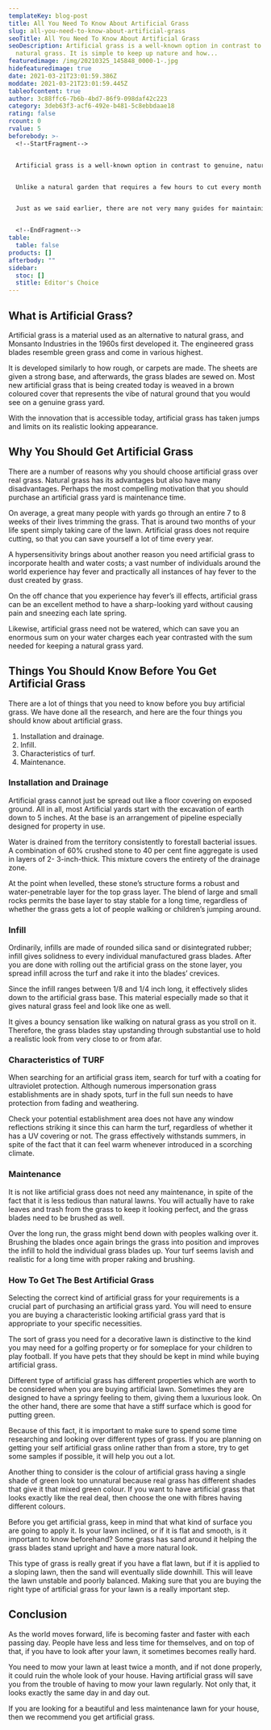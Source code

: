 ```yaml
---
templateKey: blog-post
title: All You Need To Know About Artificial Grass
slug: all-you-need-to-know-about-artificial-grass
seoTitle: All You Need To Know About Artificial Grass
seoDescription: Artificial grass is a well-known option in contrast to genuine,
  natural grass. It is simple to keep up nature and how...
featuredimage: /img/20210325_145848_0000-1-.jpg
hidefeaturedimage: true
date: 2021-03-21T23:01:59.386Z
moddate: 2021-03-21T23:01:59.445Z
tableofcontent: true
author: 3c88ffc6-7b6b-4bd7-86f9-098daf42c223
category: 3deb63f3-acf6-492e-b481-5c8ebbdaae18
rating: false
rcount: 0
rvalue: 5
beforebody: >-
  <!--StartFragment-->


  Artificial grass is a well-known option in contrast to genuine, natural grass. It is simple to keep up nature and how it never requires mowing, staying speckless and perfect with insignificant upkeep required.


  Unlike a natural garden that requires a few hours to cut every month artificial grass, saves you a lot of time and gives you free time for other activities. However, it can be confounding, as most yard care guides centre around regular genuine grass, which requires different ways to deal with the maintenance.


  Just as we said earlier, there are not very many guides for maintaining your artificial grass. To save you the trouble, we have put together a guide to tell you all you need to know about artificial grass. How and where to purchase, install and maintain your artificial grass.


  <!--EndFragment-->
table:
  table: false
products: []
afterbody: ""
sidebar:
  stoc: []
  stitle: Editor's Choice
---
```

<!--StartFragment-->

## What is Artificial Grass?

Artificial grass is a material used as an alternative to natural grass, and Monsanto Industries in the 1960s first developed it. The engineered grass blades resemble green grass and come in various highest.

It is developed similarly to how rough, or carpets are made. The sheets are given a strong base, and afterwards, the grass blades are sewed on. Most new artificial grass that is being created today is weaved in a brown coloured cover that represents the vibe of natural ground that you would see on a genuine grass yard.

With the innovation that is accessible today, artificial grass has taken jumps and limits on its realistic looking appearance.

## Why You Should Get Artificial Grass

There are a number of reasons why you should choose artificial grass over real grass. Natural grass has its advantages but also have many disadvantages. Perhaps the most compelling motivation that you should purchase an artificial grass yard is maintenance time.

On average, a great many people with yards go through an entire 7 to 8 weeks of their lives trimming the grass. That is around two months of your life spent simply taking care of the lawn. Artificial grass does not require cutting, so that you can save yourself a lot of time every year.

A hypersensitivity brings about another reason you need artificial grass to incorporate health and water costs; a vast number of individuals around the world experience hay fever and practically all instances of hay fever to the dust created by grass.

On the off chance that you experience hay fever’s ill effects, artificial grass can be an excellent method to have a sharp-looking yard without causing pain and sneezing each late spring.

Likewise, artificial grass need not be watered, which can save you an enormous sum on your water charges each year contrasted with the sum needed for keeping a natural grass yard.

## Things You Should Know Before You Get Artificial Grass

There are a lot of things that you need to know before you buy artificial grass. We have done all the research, and here are the four things you should know about artificial grass.

1. Installation and drainage.
2. Infill.
3. Characteristics of turf.
4. Maintenance.

### Installation and Drainage

Artificial grass cannot just be spread out like a floor covering on exposed ground. All in all, most Artificial yards start with the excavation of earth down to 5 inches. At the base is an arrangement of pipeline especially designed for property in use.

Water is drained from the territory consistently to forestall bacterial issues. A combination of 60% crushed stone to 40 per cent fine aggregate is used in layers of 2- 3-inch-thick. This mixture covers the entirety of the drainage zone.

At the point when levelled, these stone’s structure forms a robust and water-penetrable layer for the top grass layer. The blend of large and small rocks permits the base layer to stay stable for a long time, regardless of whether the grass gets a lot of people walking or children’s jumping around.

### Infill

Ordinarily, infills are made of rounded silica sand or disintegrated rubber; infill gives solidness to every individual manufactured grass blades. After you are done with rolling out the artificial grass on the stone layer, you spread infill across the turf and rake it into the blades’ crevices.

Since the infill ranges between 1/8 and 1/4 inch long, it effectively slides down to the artificial grass base. This material especially made so that it gives natural grass feel and look like one as well.

It gives a bouncy sensation like walking on natural grass as you stroll on it. Therefore, the grass blades stay upstanding through substantial use to hold a realistic look from very close to or from afar.

### Characteristics of TURF

When searching for an artificial grass item, search for turf with a coating for ultraviolet protection. Although numerous impersonation grass establishments are in shady spots, turf in the full sun needs to have protection from fading and weathering.

Check your potential establishment area does not have any window reflections striking it since this can harm the turf, regardless of whether it has a UV covering or not. The grass effectively withstands summers, in spite of the fact that it can feel warm whenever introduced in a scorching climate.

### Maintenance

It is not like artificial grass does not need any maintenance, in spite of the fact that it is less tedious than natural lawns. You will actually have to rake leaves and trash from the grass to keep it looking perfect, and the grass blades need to be brushed as well.

Over the long run, the grass might bend down with peoples walking over it. Brushing the blades once again brings the grass into position and improves the infill to hold the individual grass blades up. Your turf seems lavish and realistic for a long time with proper raking and brushing.

### How To Get The Best Artificial Grass

Selecting the correct kind of artificial grass for your requirements is a crucial part of purchasing an artificial grass yard. You will need to ensure you are buying a characteristic looking artificial grass yard that is appropriate to your specific necessities.

The sort of grass you need for a decorative lawn is distinctive to the kind you may need for a golfing property or for someplace for your children to play football. If you have pets that they should be kept in mind while buying artificial grass.

Different type of artificial grass has different properties which are worth to be considered when you are buying artificial lawn. Sometimes they are designed to have a springy feeling to them, giving them a luxurious look. On the other hand, there are some that have a stiff surface which is good for putting green.

Because of this fact, it is important to make sure to spend some time researching and looking over different types of grass. If you are planning on getting your self artificial grass online rather than from a store, try to get some samples if possible, it will help you out a lot.

Another thing to consider is the colour of artificial grass having a single shade of green look too unnatural because real grass has different shades that give it that mixed green colour. If you want to have artificial grass that looks exactly like the real deal, then choose the one with fibres having different colours.

Before you get artificial grass, keep in mind that what kind of surface you are going to apply it. Is your lawn inclined, or if it is flat and smooth, is it important to know beforehand? Some grass has sand around it helping the grass blades stand upright and have a more natural look.

This type of grass is really great if you have a flat lawn, but if it is applied to a sloping lawn, then the sand will eventually slide downhill. This will leave the lawn unstable and poorly balanced. Making sure that you are buying the right type of artificial grass for your lawn is a really important step.

## Conclusion

As the world moves forward, life is becoming faster and faster with each passing day. People have less and less time for themselves, and on top of that, if you have to look after your lawn, it sometimes becomes really hard.

You need to mow your lawn at least twice a month, and if not done properly, it could ruin the whole look of your house. Having artificial grass will save you from the trouble of having to mow your lawn regularly. Not only that, it looks exactly the same day in and day out.

If you are looking for a beautiful and less maintenance lawn for your house, then we recommend you get artificial grass.

<!--EndFragment-->